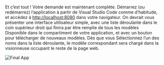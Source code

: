 Et c’est tout ! Votre demande est maintenant complète. Démarrez (ou redémarrez) l’application à partir de Visual Studio Code comme d’habitude,
et accédez à [http://localhost:8080](http://localhost:8080) dans votre navigateur. On devrait vous présenter
une interface utilisateur simple, avec une liste déroulante dans le coin supérieur droit qui finira par être remplie de tous les modèles
Disponible dans le compartiment de votre application, et avec un bouton pour télécharger de nouveaux modèles. Dès que vous
Sélectionnez l’un des noms dans la liste déroulante, le modèle correspondant sera chargé dans la visionneuse occupant
le reste de la page web.

![Final App](./final-app.webp)
